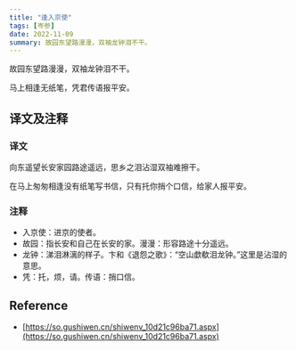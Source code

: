 ```yaml
---
title: "逢入京使"
tags: [岑参]
date: 2022-11-09
summary: 故园东望路漫漫，双袖龙钟泪不干。
---
```


故园东望路漫漫，双袖龙钟泪不干。

马上相逢无纸笔，凭君传语报平安。

## 译文及注释

### 译文

向东遥望长安家园路途遥远，思乡之泪沾湿双袖难擦干。

在马上匆匆相逢没有纸笔写书信，只有托你捎个口信，给家人报平安。

### 注释

- 入京使：进京的使者。
- 故园：指长安和自己在长安的家。漫漫：形容路途十分遥远。
- 龙钟：涕泪淋漓的样子。卞和《退怨之歌》：“空山歔欷泪龙钟。”这里是沾湿的意思。
- 凭：托，烦，请。传语：捎口信。

## Reference

- [https://so.gushiwen.cn/shiwenv_10d21c96ba71.aspx](https://so.gushiwen.cn/shiwenv_10d21c96ba71.aspx)